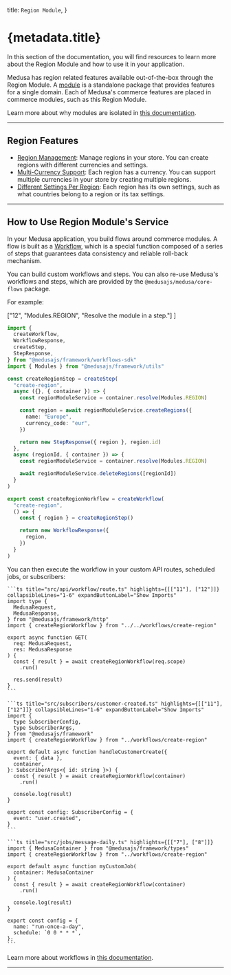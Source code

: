 
  title: `Region Module`,
}

# {metadata.title}

In this section of the documentation, you will find resources to learn more about the Region Module and how to use it in your application.

Medusa has region related features available out-of-the-box through the Region Module. A [module](!docs!/learn/fundamentals/modules) is a standalone package that provides features for a single domain. Each of Medusa's commerce features are placed in commerce modules, such as this Region Module.

<Note>

Learn more about why modules are isolated in [this documentation](!docs!/learn/fundamentals/modules/isolation).

</Note>

---

## Region Features

- [Region Management](/references/region/models/Region): Manage regions in your store. You can create regions with different currencies and settings.
- [Multi-Currency Support](/references/region/models/Region): Each region has a currency. You can support multiple currencies in your store by creating multiple regions.
- [Different Settings Per Region](/references/region/models/Region): Each region has its own settings, such as what countries belong to a region or its tax settings.

---

## How to Use Region Module's Service

In your Medusa application, you build flows around commerce modules. A flow is built as a [Workflow](!docs!/learn/fundamentals/workflows), which is a special function composed of a series of steps that guarantees data consistency and reliable roll-back mechanism. 

You can build custom workflows and steps. You can also re-use Medusa's workflows and steps, which are provided by the `@medusajs/medusa/core-flows` package.

For example:

  ["12", "Modules.REGION", "Resolve the module in a step."]
]

```ts title="src/workflows/create-region.ts" highlights={highlights}
import { 
  createWorkflow, 
  WorkflowResponse,
  createStep,
  StepResponse,
} from "@medusajs/framework/workflows-sdk"
import { Modules } from "@medusajs/framework/utils"

const createRegionStep = createStep(
  "create-region",
  async ({}, { container }) => {
    const regionModuleService = container.resolve(Modules.REGION)

    const region = await regionModuleService.createRegions({
      name: "Europe",
      currency_code: "eur",
    })

    return new StepResponse({ region }, region.id)
  },
  async (regionId, { container }) => {
    const regionModuleService = container.resolve(Modules.REGION)

    await regionModuleService.deleteRegions([regionId])
  }
)

export const createRegionWorkflow = createWorkflow(
  "create-region",
  () => {
    const { region } = createRegionStep()

    return new WorkflowResponse({
      region,
    })
  }
)
```

You can then execute the workflow in your custom API routes, scheduled jobs, or subscribers:

<CodeTabs group="resource-types">
  <CodeTab label="API Route" value="api-route">
    
    ```ts title="src/api/workflow/route.ts" highlights={[["11"], ["12"]]} collapsibleLines="1-6" expandButtonLabel="Show Imports"
    import type {
      MedusaRequest,
      MedusaResponse,
    } from "@medusajs/framework/http"
    import { createRegionWorkflow } from "../../workflows/create-region"

    export async function GET(
      req: MedusaRequest,
      res: MedusaResponse
    ) {
      const { result } = await createRegionWorkflow(req.scope)
        .run()

      res.send(result)
    }
    ```

  </CodeTab>
  <CodeTab label="Subscriber" value="subscriber">
    
    ```ts title="src/subscribers/customer-created.ts" highlights={[["11"], ["12"]]} collapsibleLines="1-6" expandButtonLabel="Show Imports"
    import {
      type SubscriberConfig,
      type SubscriberArgs,
    } from "@medusajs/framework"
    import { createRegionWorkflow } from "../workflows/create-region"

    export default async function handleCustomerCreate({
      event: { data },
      container,
    }: SubscriberArgs<{ id: string }>) {
      const { result } = await createRegionWorkflow(container)
        .run()

      console.log(result)
    }

    export const config: SubscriberConfig = {
      event: "user.created",
    }
    ```

  </CodeTab>
  <CodeTab label="Scheduled Job" value="scheduled-job">
    
    ```ts title="src/jobs/message-daily.ts" highlights={[["7"], ["8"]]}
    import { MedusaContainer } from "@medusajs/framework/types"
    import { createRegionWorkflow } from "../workflows/create-region"

    export default async function myCustomJob(
      container: MedusaContainer
    ) {
      const { result } = await createRegionWorkflow(container)
        .run()

      console.log(result)
    }

    export const config = {
      name: "run-once-a-day",
      schedule: `0 0 * * *`,
    };
    ```

  </CodeTab>
</CodeTabs>

Learn more about workflows in [this documentation](!docs!/learn/fundamentals/workflows).

---

<CommerceModuleSections name="Region" />
